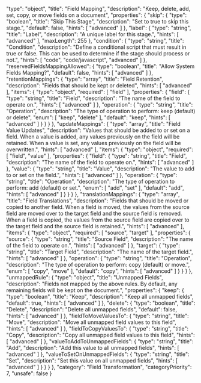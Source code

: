   "type": "object",
  "title": "Field Mapping",
  "description": "Keep, delete, add, set, copy, or move fields on a document",
  "properties": {
    "skip": {
      "type": "boolean",
      "title": "Skip This Stage",
      "description": "Set to true to skip this stage.",
      "default": false,
      "hints": [
        "advanced"
      ]
    },
    "label": {
      "type": "string",
      "title": "Label",
      "description": "A unique label for this stage.",
      "hints": [
        "advanced"
      ],
      "maxLength": 255
    },
    "condition": {
      "type": "string",
      "title": "Condition",
      "description": "Define a conditional script that must result in true or false. This can be used to determine if the stage should process or not.",
      "hints": [
        "code",
        "code/javascript",
        "advanced"
      ]
    },
    "reservedFieldsMappingAllowed": {
      "type": "boolean",
      "title": "Allow System Fields Mapping?",
      "default": false,
      "hints": [
        "advanced"
      ]
    },
    "retentionMappings": {
      "type": "array",
      "title": "Field Retention",
      "description": "Fields that should be kept or deleted",
      "hints": [
        "advanced"
      ],
      "items": {
        "type": "object",
        "required": [
          "field"
        ],
        "properties": {
          "field": {
            "type": "string",
            "title": "Field",
            "description": "The name of the field to operate on.",
            "hints": [
              "advanced"
            ]
          },
          "operation": {
            "type": "string",
            "title": "Operation",
            "description": "The type of operation to perform: keep (default) or delete",
            "enum": [
              "keep",
              "delete"
            ],
            "default": "keep",
            "hints": [
              "advanced"
            ]
          }
        }
      }
    },
    "updateMappings": {
      "type": "array",
      "title": "Field Value Updates",
      "description": "Values that should be added to or set on a field. When a value is added, any values previously on the field will be retained. When a value is set, any values previously on the field will be overwritten.",
      "hints": [
        "advanced"
      ],
      "items": {
        "type": "object",
        "required": [
          "field",
          "value"
        ],
        "properties": {
          "field": {
            "type": "string",
            "title": "Field",
            "description": "The name of the field to operate on.",
            "hints": [
              "advanced"
            ]
          },
          "value": {
            "type": "string",
            "title": "Value",
            "description": "The value to add to or set on the field.",
            "hints": [
              "advanced"
            ]
          },
          "operation": {
            "type": "string",
            "title": "Operation",
            "description": "The type of operation to perform: add (default) or set.",
            "enum": [
              "add",
              "set"
            ],
            "default": "add",
            "hints": [
              "advanced"
            ]
          }
        }
      }
    },
    "translationMappings": {
      "type": "array",
      "title": "Field Translations",
      "description": "Fields that should be moved or copied to another field. When a field is moved, the values from the source field are moved over to the target field and the source field is removed. When a field is copied, the values from the source field are copied over to the target field and the source field is retained.",
      "hints": [
        "advanced"
      ],
      "items": {
        "type": "object",
        "required": [
          "source",
          "target"
        ],
        "properties": {
          "source": {
            "type": "string",
            "title": "Source Field",
            "description": "The name of the field to operate on.",
            "hints": [
              "advanced"
            ]
          },
          "target": {
            "type": "string",
            "title": "Target Field",
            "description": "The name of the target field.",
            "hints": [
              "advanced"
            ]
          },
          "operation": {
            "type": "string",
            "title": "Operation",
            "description": "The type of operation to perform: copy (default) or move.",
            "enum": [
              "copy",
              "move"
            ],
            "default": "copy",
            "hints": [
              "advanced"
            ]
          }
        }
      }
    },
    "unmappedRule": {
      "type": "object",
      "title": "Unmapped Fields",
      "description": "Fields not mapped by the above rules. By default, any remaining fields will be kept on the document.",
      "properties": {
        "keep": {
          "type": "boolean",
          "title": "Keep",
          "description": "Keep all unmapped fields",
          "default": true,
          "hints": [
            "advanced"
          ]
        },
        "delete": {
          "type": "boolean",
          "title": "Delete",
          "description": "Delete all unmapped fields",
          "default": false,
          "hints": [
            "advanced"
          ]
        },
        "fieldToMoveValuesTo": {
          "type": "string",
          "title": "Move",
          "description": "Move all unmapped field values to this field",
          "hints": [
            "advanced"
          ]
        },
        "fieldToCopyValuesTo": {
          "type": "string",
          "title": "Copy",
          "description": "Copy all unmapped field values to this field",
          "hints": [
            "advanced"
          ]
        },
        "valueToAddToUnmappedFields": {
          "type": "string",
          "title": "Add",
          "description": "Add this value to all unmapped fields",
          "hints": [
            "advanced"
          ]
        },
        "valueToSetOnUnmappedFields": {
          "type": "string",
          "title": "Set",
          "description": "Set this value on all unmapped fields",
          "hints": [
            "advanced"
          ]
        }
      }
    }
  },
  "category": "Field Transformation",
  "categoryPriority": 7,
  "unsafe": false
}
